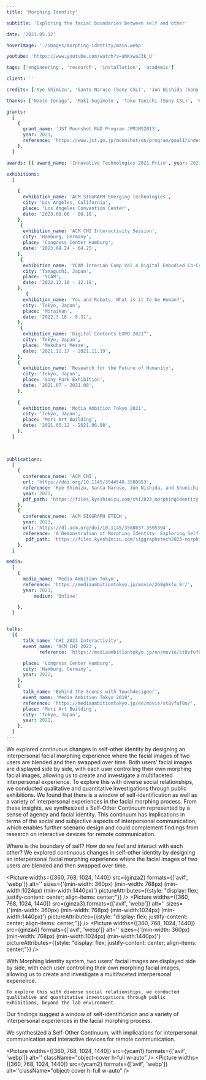 ```yaml
---
title: 'Morphing Identity'

subtitle: 'Exploring the facial boundaries between self and other'

date: '2021.05.12'

hoverImage: './images/morphing-identity/main.webp'

youtube: 'https://www.youtube.com/watch?v=ahKxwaJ3k_U'

tags: ['engineering', 'research', 'installation', 'academic']

client: ''

credits: ['Kye Shimizu', 'Santa Naruse (Sony CSL)', 'Jun Nishida (Sony CSL / University of Maryland)', 'Shunichi Kasahara (Sony CSL)']

thanks: ['Naoto Ienaga', 'Maki Sugimoto', 'Taku Tanichi (Sony CSL)', 'Kazuma Takada (Sony CSL / OIST)']

grants:
  [
    {
      grant_name: 'JST Moonshot R&D Program JPMJMS2013',
      year: 2021,
      reference: 'https://www.jst.go.jp/moonshot/en/program/goal1/index.html',
    },
  ]

awards: [{ award_name: 'Innovative Technologies 2021 Prize', year: 2021 }]

exhibitions:
  [
      
    {
      exhibition_name: 'ACM SIGGRAPH Emerging Technologies',
      city: 'Los Angeles, California',
      place: 'Los Angeles Convention Center',
      date: '2023.08.06 - 08.10',
    },
     {
      exhibition_name: 'ACM CHI Interactivity Session',
      city: 'Hamburg, Germany',
      place: 'Congress Center Hamburg',
      date: '2023.04.24 - 04.25',
    },
     {
      exhibition_name: 'YCAM InterLab Camp Vol.4 Digital Embodied Co-Creations',
      city: 'Yamaguchi, Japan',
      place: 'YCAM',
      date: '2022.12.16 - 12.18',
    },
       {
      exhibition_name: 'You and Robots, What is it to be Human?',
      city: 'Tokyo, Japan',
      place: 'Miraikan',
      date: '2022.3.18 - 8.31',
    },
     {
      exhibition_name: 'Digital Contents EXPO 2021”',
      city: 'Tokyo, Japan',
      place: 'Makuhari Messe',
      date: '2021.11.17 - 2021.11.19',
    },
    {
      exhibition_name: 'Research for the Future of Humanity',
      city: 'Tokyo, Japan',
      place: 'Sony Park Exhibition',
      date: '2021.07 - 2021.08',
    },
 
    {
      exhibition_name: 'Media Ambition Tokyo 2021',
      city: 'Tokyo, Japan',
      place: 'Mori Art Building',
      date: '2021.05.12 - 2021.06.08',
    },
  ]
 
   

publications:
  [
    {
      conference_name: 'ACM CHI',
      url: 'https://doi.org/10.1145/3544548.3580853',
      reference: 'Kye Shimizu, Santa Naruse, Jun Nishida, and Shunichi Kasahara. 2023. Morphing Identity: Exploring Self-Other Identity Continuum through Interpersonal Facial Morphing Experience. In Proceedings of the 2023 CHI Conference on Human Factors in Computing Systems (CHI ’23), April 23– 28, 2023, Hamburg, Germany. ACM, New York, NY, USA, 15 pages. https://doi.org/10.1145/3544548.3580853',
      year: 2023,
      pdf_path: 'https://files.kyeshimizu.com/chi2023_morphingidentity.pdf'
    },
    {
      conference_name: 'ACM SIGGRAPH ETECH',
      year: 2023,
      url: 'https://dl.acm.org/doi/10.1145/3588037.3595394',
      reference: 'A Demonstration of Morphing Identity: Exploring Self-Other Identity Continuum through Interpersonal Facial Morphing Kye Shimizu, Santa Naruse, Jun Nishida, and Shunichi Kasahara. 2023. ACM SIGGRAPH 2023 Emerging Technologies. https://dl.acm.org/doi/10.1145/3588037.3595394',
       pdf_path: 'https://files.kyeshimizu.com/siggraphetech2023-morphing-identity.pdf'
    },
  ]

media:
  [
    {
      media_name: 'Media Ambition Tokyo',
      reference: 'https://mediaambitiontokyo.jp/movie/268ghkfu_8r/',
      year: 2021,
          medium: 'Online'

    },
  ]


talks:
  [{
      talk_name: 'CHI 2023 Interactivity',
      event_name: 'ACM CHI 2023',
            reference: 'https://mediaambitiontokyo.jp/en/movie/st8vfuf8o/',

      place: 'Congress Center Hamburg',
      city: 'Hamburg, Germany',
      year: 2022,
    },
    {
      talk_name: 'Behind the Scenes with Touchdesigner',
      event_name: 'Media Ambition Tokyo 2019',
      reference: 'https://mediaambitiontokyo.jp/en/movie/st8vfuf8o/',
      place: 'Mori Art Building',
      city: 'Tokyo, Japan',
      year: 2021,
    },
  ]
---
```



<TextSection>
  <p>
    We explored continuous changes in self-other identity by designing an interpersonal facial
    morphing experience where the facial images of two users are blended and then swapped over time.
    Both users’ facial images are displayed side by side, with each user controlling their own
    morphing facial images, allowing us to create and investigate a multifaceted interpersonal
    experience. To explore this with diverse social relationships, we conducted qualitative and
    quantitative investigations through public exhibitions. We found that there is a window of
    self-identification as well as a variety of interpersonal experiences in the facial morphing
    process. From these insights, we synthesized a Self-Other Continuum represented by a sense of
    agency and facial identity. This continuum has implications in terms of the social and
    subjective aspects of interpersonal communication, which enables further scenario design and
    could complement findings from research on interactive devices for remote communication.
  </p>
</TextSection>
<Spacer size={16} />

<TextSection>
  <p>
    Where is the boundary of self? How do we feel and interact with each other? We explored
    continuous changes in self-other identity by designing an interpersonal facial morphing
    experience where the facial images of two users are blended and then swapped over time.
  </p>
</TextSection>
<Spacer size={32} />
<div className="grid grid-cols-2 gap-4 ">
<Picture widths={[360, 768, 1024, 1440]} src={ginza1} formats={['avif', 'webp']} alt='' sizes={'(min-width: 360px) (min-width: 768px) (min-width:1024px)  (min-width:1440px)'}
    pictureAttributes={{style: "display: flex; justify-content: center; align-items: center;"}}  />

<Picture widths={[360, 768, 1024, 1440]} src={ginza2} formats={['avif', 'webp']} alt='' sizes={'(min-width: 360px) (min-width: 768px) (min-width:1024px)  (min-width:1440px)'}
    pictureAttributes={{style: "display: flex; justify-content: center; align-items: center;"}} />
<Picture widths={[360, 768, 1024, 1440]} src={ginza3} formats={['avif', 'webp']} alt='' sizes={'(min-width: 360px) (min-width: 768px) (min-width:1024px)  (min-width:1440px)'}
    pictureAttributes={{style: "display: flex; justify-content: center; align-items: center;"}} />
<Picture widths={[360, 768, 1024, 1440]} src={ginza4} formats={['avif', 'webp']} alt='' sizes={'(min-width: 360px) (min-width: 768px) (min-width:1024px)  (min-width:1440px)'}
    pictureAttributes={{style: "display: flex; justify-content: center; align-items: center;"}} />
</div>
<Spacer size={32} />
<TextSection>
  <p>
    With Morphing Identity system, two users' facial images are displayed side by side, with each
    user controlling their own morphing facial images, allowing us to create and investigate a
    multifaceted interpersonal experience.

    To explore this with diverse social relationships, we conducted qualitative and quantitative investigations through public exhibitions, beyond the lab environment.

  </p>
</TextSection>
<Spacer size={32} />
<VideoPlayer client:only='react'  url={frontmatter.youtube}></VideoPlayer>
<Spacer size={32} />
<TextSection>
  <p>
   Our findings suggest a window of self-identification and a variety of interpersonal experiences in the facial morphing process.
   
   We synthesized a Self-Other Continuum, with implications for interpersonal communication and interactive devices for remote communication.

  </p>
</TextSection>
<Spacer size={32} />
<DoubleColumnPicture>
<Picture widths={[360, 768, 1024, 1440]} src={chi2023} formats={['avif', 'webp']} className="object-cover h-full w-auto" alt=''/>
<Picture widths={[360, 768, 1024, 1440]} className="object-cover h-full w-auto" src={chi2023demo} formats={['avif', 'webp']} alt=''/>

<Picture widths={[360, 768, 1024, 1440]} src={ycam1} formats={['avif', 'webp']} alt='' className="object-cover h-full w-auto" />
<Picture widths={[360, 768, 1024, 1440]} src={ycam2} formats={['avif', 'webp']} alt=''className="object-cover h-full w-auto" />
</DoubleColumnPicture>
